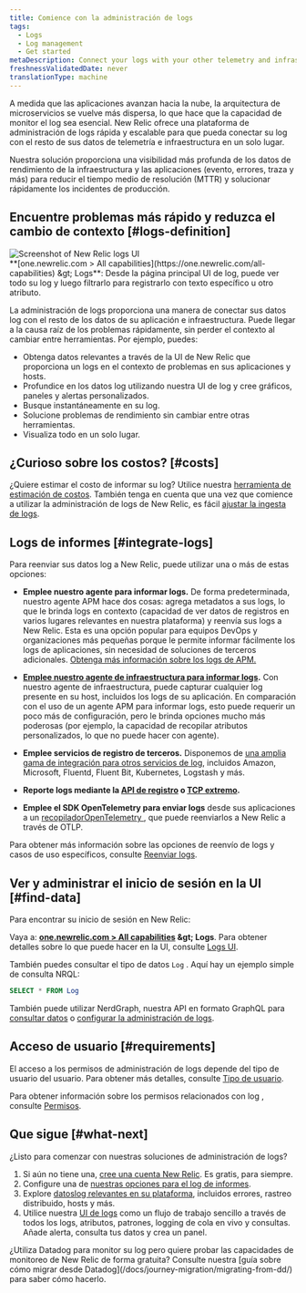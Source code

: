 ```yaml
---
title: Comience con la administración de logs
tags:
  - Logs
  - Log management
  - Get started
metaDescription: Connect your logs with your other telemetry and infrastructure data with the log management capabilities in New Relic.
freshnessValidatedDate: never
translationType: machine
---
```


A medida que las aplicaciones avanzan hacia la nube, la arquitectura de microservicios se vuelve más dispersa, lo que hace que la capacidad de monitor el log sea esencial. New Relic ofrece una plataforma de administración de logs rápida y escalable para que pueda conectar su log con el resto de sus datos de telemetría e infraestructura en un solo lugar.

Nuestra solución <InlinePopover type="logs" />proporciona una visibilidad más profunda de los datos de rendimiento de la infraestructura y las aplicaciones (evento, errores, traza y más) para reducir el tiempo medio de resolución (MTTR) y solucionar rápidamente los incidentes de producción.

## Encuentre problemas más rápido y reduzca el cambio de contexto [#logs-definition]

<img title="Screenshot of New Relic logs UI" alt="Screenshot of New Relic logs UI" src="/images/logs_screenshot-full_main-logs-ui.webp" />

<figcaption>
  <DNT>**[one.newrelic.com &gt; All capabilities](https://one.newrelic.com/all-capabilities) &amp;gt; Logs**</DNT>: Desde la página principal UI de log, puede ver todo su log y luego filtrarlo para registrarlo con texto específico u otro atributo.
</figcaption>

La administración de logs proporciona una manera de conectar sus datos log con el resto de los datos de su aplicación e infraestructura. Puede llegar a la causa raíz de los problemas rápidamente, sin perder el contexto al cambiar entre herramientas. Por ejemplo, puedes:

* Obtenga datos relevantes a través de la UI de New Relic que proporciona un logs en el contexto de problemas en sus aplicaciones y hosts.
* Profundice en los datos log utilizando nuestra UI de log y cree gráficos, paneles y alertas personalizados.
* Busque instantáneamente en su log.
* Solucione problemas de rendimiento sin cambiar entre otras herramientas.
* Visualiza todo en un solo lugar.

## ¿Curioso sobre los costos? [#costs]

¿Quiere estimar el costo de informar su log? Utilice nuestra [herramienta de estimación de costos](https://newrelic.com/blog/nerdlog/estimate-data-cost). También tenga en cuenta que una vez que comience a utilizar la administración de logs de New Relic, es fácil [ajustar la ingesta de logs](/docs/data-apis/manage-data/manage-data-coming-new-relic).

## Logs de informes [#integrate-logs]

Para reenviar sus datos log a New Relic, puede utilizar una o más de estas opciones:

* **Emplee nuestro agente <InlinePopover type="apm" />para informar logs.** De forma predeterminada, nuestro agente APM hace dos cosas: agrega metadatos a sus logs, lo que le brinda logs en contexto (capacidad de ver datos de registros en varios lugares relevantes en nuestra plataforma) y reenvía sus logs a New Relic. Esta es una opción popular para equipos DevOps y organizaciones más pequeñas porque le permite informar fácilmente los logs de aplicaciones, sin necesidad de soluciones de terceros adicionales. [Obtenga más información sobre los logs de APM.](/docs/apm/new-relic-apm/getting-started/get-started-logs-context)

* **[Emplee nuestro agente de infraestructura para informar logs](/docs/logs/forward-logs/forward-your-logs-using-infrastructure-agent).** Con nuestro agente de infraestructura, puede capturar cualquier log presente en su host, incluidos los logs de su aplicación. En comparación con el uso de un agente APM para informar logs, esto puede requerir un poco más de configuración, pero le brinda opciones mucho más poderosas (por ejemplo, la capacidad de recopilar atributos personalizados, lo que no puede hacer con <InlinePopover type="apm" />agente).

* **Emplee servicios de registro de terceros.** Disponemos de [una amplia gama de integración para otros servicios de log](/docs/logs/forward-logs/enable-log-management-new-relic), incluidos Amazon, Microsoft, Fluentd, Fluent Bit, Kubernetes, Logstash y más.

* **Reporte logs mediante la [API de registro](/docs/logs/log-api/introduction-log-api/) o [TCP extremo](/docs/logs/log-api/use-tcp-endpoint-forward-logs-new-relic).**

* **Emplee el SDK OpenTelemetry para enviar logs** desde sus aplicaciones a un [recopiladorOpenTelemetry ](/docs/more-integrations/open-source-telemetry-integrations/opentelemetry/best-practices/opentelemetry-best-practices-logs), que puede reenviarlos a New Relic a través de OTLP.

Para obtener más información sobre las opciones de reenvío de logs y casos de uso específicos, consulte [Reenviar logs](/docs/logs/forward-logs/enable-log-management-new-relic).

## Ver y administrar el inicio de sesión en la UI [#find-data]

Para encontrar su inicio de sesión en New Relic:

Vaya a: <DNT>**[one.newrelic.com &gt; All capabilities](https://one.newrelic.com/all-capabilities) &amp;gt; Logs**</DNT>. Para obtener detalles sobre lo que puede hacer en la UI, consulte [Logs UI](/docs/logs/ui-data/use-logs-ui).

También puedes consultar el tipo de datos `Log` . Aquí hay un ejemplo simple de consulta NRQL:

```sql
SELECT * FROM Log
```

También puede utilizar NerdGraph, nuestra API en formato GraphQL para [consultar datos](/docs/apis/nerdgraph/examples/nerdgraph-nrql-tutorial) o [configurar la administración de logs](/docs/apis/nerdgraph/examples/nerdgraph-log-parsing-rules-tutorial).

## Acceso de usuario [#requirements]

El acceso a los permisos de administración de logs depende del tipo de usuario del usuario. Para obtener más detalles, consulte [Tipo de usuario](/docs/accounts/accounts-billing/new-relic-one-user-management/user-type#user-type-capabilities).

Para obtener información sobre los permisos relacionados con log , consulte [Permisos](/docs/accounts/accounts-billing/new-relic-one-user-management/user-permissions#logs).

## Que sigue [#what-next]

¿Listo para comenzar con nuestras soluciones de administración de logs?

1. Si aún no tiene una, [cree una cuenta New Relic](https://newrelic.com/signup). Es gratis, para siempre.
2. Configure una de [nuestras opciones para el log de informes](#integrate-logs).
3. Explore [datoslog relevantes en su plataforma](/docs/apm/new-relic-apm/getting-started/get-started-logs-context#response-time-example), incluidos errores, rastreo distribuido, hosts y más.
4. Utilice nuestra [UI de logs](/docs/logs/ui-data/use-logs-ui) como un flujo de trabajo sencillo a través de todos los logs, atributos, patrones, logging de cola en vivo y consultas. Añade alerta, consulta tus datos y crea un panel.

<Callout variant="tip">
  ¿Utiliza Datadog para monitor su log pero quiere probar las capacidades de monitoreo de New Relic de forma gratuita? Consulte nuestra [guía sobre cómo migrar desde Datadog](/docs/journey-migration/migrating-from-dd/) para saber cómo hacerlo.
</Callout>